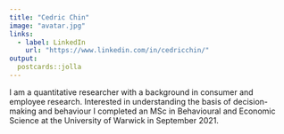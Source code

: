 ```yaml
---
title: "Cedric Chin"
image: "avatar.jpg"
links:
  - label: LinkedIn
    url: "https://www.linkedin.com/in/cedricchin/"
output:
  postcards::jolla
---
```


I am a quantitative researcher with a background in consumer and employee research. Interested in understanding the basis of decision-making and behaviour I completed an MSc in Behavioural and Economic Science at the University of Warwick in September 2021.
